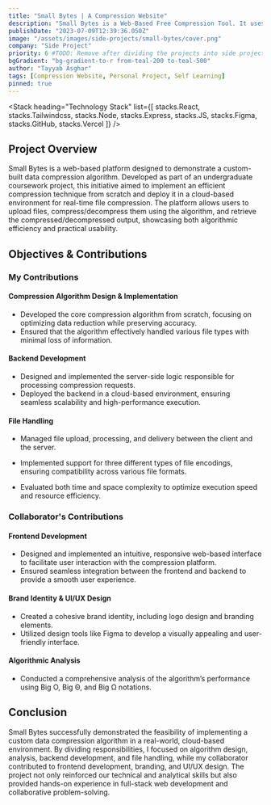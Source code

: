 ```yaml
---
title: "Small Bytes | A Compression Website"
description: "Small Bytes is a Web-Based Free Compression Tool. It uses the LZW Compression algorithm to compress your files. This application is a university project. It is very simple and easy to use. This project is basically implemented to show how LZW Compression works. This Web Application is made using React, TailWind CSS and Node.js."
publishDate: "2023-07-09T12:39:36.050Z"
image: "/assets/images/side-projects/small-bytes/cover.png"
company: "Side Project"
priority: 6 #TODO: Remove after dividing the projects into side projects.
bgGradient: "bg-gradient-to-r from-teal-200 to-teal-500"
author: "Tayyab Asghar"
tags: [Compression Website, Personal Project, Self Learning]
pinned: true
---
```



<LiveButtons primary="https://small-bytes-henna.vercel.app" secondary="https://github.com/TayyabAsghar/SmallBytes" />

<LightBoxImage
  noBorder
  alt="Small Bytes"
  gradient="bg-gradient-to-r from-teal-200 to-teal-500"
  src="/assets/images/side-projects/small-bytes/cover.png"
/>

<Stack
  heading="Technology Stack"
  list={[
    stacks.React,
    stacks.Tailwindcss,
    stacks.Node,
    stacks.Express,
    stacks.JS,
    stacks.Figma,
    stacks.GitHub,
    stacks.Vercel
  ]}
/>

## Project Overview

Small Bytes is a web-based platform designed to demonstrate a custom-built data compression algorithm. Developed as part of an 
undergraduate coursework project, this initiative aimed to implement an efficient compression technique from scratch and deploy it 
in a cloud-based environment for real-time file compression. The platform allows users to upload files, compress/decompress them 
using the algorithm, and retrieve the compressed/decompressed output, showcasing both algorithmic efficiency and practical usability.

## Objectives & Contributions

### **My Contributions**

#### **Compression Algorithm Design & Implementation**
- Developed the core compression algorithm from scratch, focusing on optimizing data reduction while preserving accuracy.
- Ensured that the algorithm effectively handled various file types with minimal loss of information.

#### **Backend Development**
- Designed and implemented the server-side logic responsible for processing compression requests.
- Deployed the backend in a cloud-based environment, ensuring seamless scalability and high-performance execution.

#### **File Handling**
- Managed file upload, processing, and delivery between the client and the server.
- Implemented support for three different types of file encodings, ensuring compatibility across various file formats.

- Evaluated both time and space complexity to optimize execution speed and resource efficiency.

### **Collaborator's Contributions**

#### **Frontend Development**
- Designed and implemented an intuitive, responsive web-based interface to facilitate user interaction with the compression platform.
- Ensured seamless integration between the frontend and backend to provide a smooth user experience.

#### **Brand Identity & UI/UX Design**
- Created a cohesive brand identity, including logo design and branding elements.
- Utilized design tools like Figma to develop a visually appealing and user-friendly interface.

#### **Algorithmic Analysis**
- Conducted a comprehensive analysis of the algorithm’s performance using Big O, Big Θ, and Big Ω notations.

## Conclusion

Small Bytes successfully demonstrated the feasibility of implementing a custom data compression algorithm in a real-world, 
cloud-based environment. By dividing responsibilities, I focused on algorithm design, analysis, backend development, and file 
handling, while my collaborator contributed to frontend development, branding, and UI/UX design. The project not only reinforced 
our technical and analytical skills but also provided hands-on experience in full-stack web development and collaborative 
problem-solving.
